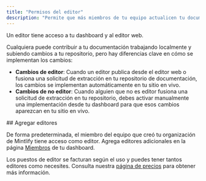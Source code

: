 ```yaml
---
title: "Permisos del editor"
description: "Permite que más miembros de tu equipo actualicen tu documentación"
---
```


Un editor tiene acceso a tu dashboard y al editor web.

Cualquiera puede contribuir a tu documentación trabajando localmente y subiendo cambios a tu repositorio, pero hay diferencias clave en cómo se implementan los cambios:

* **Cambios de editor**: Cuando un editor publica desde el editor web o fusiona una solicitud de extracción en tu repositorio de documentación, los cambios se implementan automáticamente en tu sitio en vivo.
* **Cambios de no editor**: Cuando alguien que no es editor fusiona una solicitud de extracción en tu repositorio, debes activar manualmente una implementación desde tu dashboard para que esos cambios aparezcan en tu sitio en vivo.

<div id="add-editors">
  ## Agregar editores
</div>

De forma predeterminada, el miembro del equipo que creó tu organización de Mintlify tiene acceso como editor. Agrega editores adicionales en la página [Miembros](https://dashboard.mintlify.com/settings/organization/members) de tu dashboard.

Los puestos de editor se facturan según el uso y puedes tener tantos editores como necesites. Consulta nuestra [página de precios](https://mintlify.com/pricing) para obtener más información.